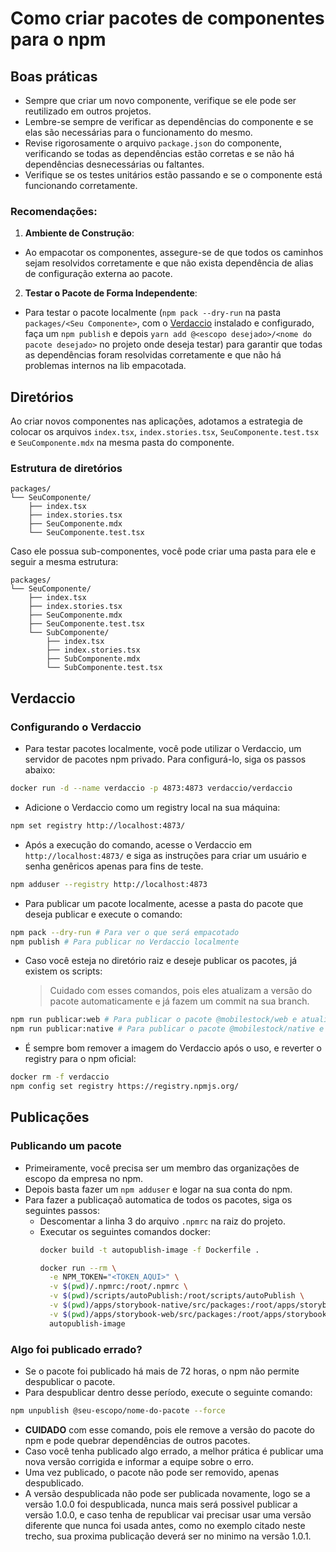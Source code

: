 
<Meta title="Introdução/Empacotamentos" />

# Como criar pacotes de componentes para o npm

## Boas práticas

- Sempre que criar um novo componente, verifique se ele pode ser reutilizado em outros projetos.
- Lembre-se sempre de verificar as dependências do componente e se elas são necessárias para o funcionamento do mesmo.
- Revise rigorosamente o arquivo `package.json` do componente, verificando se todas as dependências estão corretas e se não há dependências desnecessárias ou faltantes.
- Verifique se os testes unitários estão passando e se o componente está funcionando corretamente.

### Recomendações:

1. **Ambiente de Construção**:

- Ao empacotar os componentes, assegure-se de que todos os caminhos sejam resolvidos corretamente e que não exista dependência de alias de configuração externa ao pacote.

2. **Testar o Pacote de Forma Independente**:

- Para testar o pacote localmente (`npm pack --dry-run` na pasta `packages/<Seu Componente>`, com o [Verdaccio](https://verdaccio.org/) instalado e configurado, faça um `npm publish` e depois `yarn add @<escopo desejado>/<nome do pacote desejado>` no projeto onde deseja testar) para garantir que todas as dependências foram resolvidas corretamente e que não há problemas internos na lib empacotada.

## Diretórios

Ao criar novos componentes nas aplicações, adotamos a estrategia de colocar os arquivos `index.tsx`, `index.stories.tsx`, `SeuComponente.test.tsx` e `SeuComponente.mdx` na mesma pasta do componente.

### Estrutura de diretórios

```
packages/
└── SeuComponente/
    ├── index.tsx
    ├── index.stories.tsx
    ├── SeuComponente.mdx
    └── SeuComponente.test.tsx
```

Caso ele possua sub-componentes, você pode criar uma pasta para ele e seguir a mesma estrutura:

```
packages/
└── SeuComponente/
    ├── index.tsx
    ├── index.stories.tsx
    ├── SeuComponente.mdx
    ├── SeuComponente.test.tsx
    └── SubComponente/
        ├── index.tsx
        ├── index.stories.tsx
        ├── SubComponente.mdx
        └── SubComponente.test.tsx
```

## Verdaccio
### Configurando o Verdaccio

- Para testar pacotes localmente, você pode utilizar o Verdaccio, um servidor de pacotes npm privado. Para configurá-lo, siga os passos abaixo:

```bash
docker run -d --name verdaccio -p 4873:4873 verdaccio/verdaccio
```

- Adicione o Verdaccio como um registry local na sua máquina:

```bash
npm set registry http://localhost:4873/
```

- Após a execução do comando, acesse o Verdaccio em `http://localhost:4873/` e siga as instruções para criar um usuário e senha genêricos apenas para fins de teste.

```bash
npm adduser --registry http://localhost:4873
```

- Para publicar um pacote localmente, acesse a pasta do pacote que deseja publicar e execute o comando:

```bash
npm pack --dry-run # Para ver o que será empacotado
npm publish # Para publicar no Verdaccio localmente
```

- Caso você esteja no diretório raiz e deseje publicar os pacotes, já existem os scripts:
  > Cuidado com esses comandos, pois eles atualizam a versão do pacote automaticamente e já fazem um commit na sua branch.

```bash
npm run publicar:web # Para publicar o pacote @mobilestock/web e atualizar a versão automaticamente.
npm run publicar:native # Para publicar o pacote @mobilestock/native e atualizar a versão automaticamente.
```

- É sempre bom remover a imagem do Verdaccio após o uso, e reverter o registry para o npm oficial:

```bash
docker rm -f verdaccio
npm config set registry https://registry.npmjs.org/
```


## Publicações
### Publicando um pacote

- Primeiramente, você precisa ser um membro das organizações de escopo da empresa no npm.
- Depois basta fazer um `npm adduser` e logar na sua conta do npm.
- Para fazer a publicaçaõ automatica de todos os pacotes, siga os seguintes passos:
  - Descomentar a linha 3 do arquivo `.npmrc` na raiz do projeto.
  - Executar os seguintes comandos docker:
    ```bash
    docker build -t autopublish-image -f Dockerfile .
    ```
    ```bash
    docker run --rm \
      -e NPM_TOKEN="<TOKEN_AQUI>" \
      -v $(pwd)/.npmrc:/root/.npmrc \
      -v $(pwd)/scripts/autoPublish:/root/scripts/autoPublish \
      -v $(pwd)/apps/storybook-native/src/packages:/root/apps/storybook-native/src/packages \
      -v $(pwd)/apps/storybook-web/src/packages:/root/apps/storybook-web/src/packages \
      autopublish-image
    ```

### Algo foi publicado errado?

- Se o pacote foi publicado há mais de 72 horas, o npm não permite despublicar o pacote.
- Para despublicar dentro desse período, execute o seguinte comando:

```bash
npm unpublish @seu-escopo/nome-do-pacote --force
```

- **CUIDADO** com esse comando, pois ele remove a versão do pacote do npm e pode quebrar dependências de outros pacotes.
- Caso você tenha publicado algo errado, a melhor prática é publicar uma nova versão corrigida e informar a equipe sobre o erro.
- Uma vez publicado, o pacote não pode ser removido, apenas despublicado.
- A versão despublicada não pode ser publicada novamente, logo se a versão 1.0.0 foi despublicada, nunca mais será possivel publicar a versão 1.0.0, e caso tenha de republicar vai precisar usar uma versão diferente que nunca foi usada antes, como no exemplo citado neste trecho, sua proxima publicação deverá ser no minimo na versão 1.0.1.
